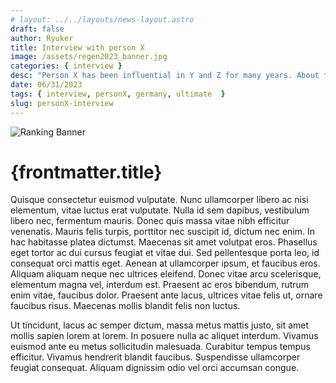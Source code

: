 ```yaml
---
# layout: ../../layouts/news-layout.astro
draft: false
author: Ryuker
title: Interview with person X 
image: /assets/regen2023_banner.jpg
categories: { interview }
desc: "Person X has been influential in Y and Z for many years. About time we learn more about this person. Read on to learn more."
date: 06/31/2023
tags: { interview, personX, germany, ultimate  } 
slug: personX-interview
---
```


![Ranking Banner]({frontmatter.image} "Ranking Banner") 
# {frontmatter.title}

Quisque consectetur euismod vulputate. Nunc ullamcorper libero ac nisi elementum, vitae luctus erat vulputate. Nulla id sem dapibus, vestibulum libero nec, fermentum mauris. Donec quis massa vitae nibh efficitur venenatis. Mauris felis turpis, porttitor nec suscipit id, dictum nec enim. In hac habitasse platea dictumst. Maecenas sit amet volutpat eros. Phasellus eget tortor ac dui cursus feugiat et vitae dui. Sed pellentesque porta leo, id consequat orci mattis eget. Aenean at ullamcorper ipsum, et faucibus eros. Aliquam aliquam neque nec ultrices eleifend. Donec vitae arcu scelerisque, elementum magna vel, interdum est. Praesent ac eros bibendum, rutrum enim vitae, faucibus dolor. Praesent ante lacus, ultrices vitae felis ut, ornare faucibus risus. Maecenas mollis blandit felis non luctus.

Ut tincidunt, lacus ac semper dictum, massa metus mattis justo, sit amet mollis sapien lorem at lorem. In posuere nulla ac aliquet interdum. Vivamus euismod ante eu metus sollicitudin malesuada. Curabitur tempus tempus efficitur. Vivamus hendrerit blandit faucibus. Suspendisse ullamcorper feugiat consequat. Aliquam dignissim odio vel orci accumsan congue.



